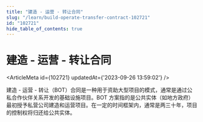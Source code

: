 ```yaml
---
title: "建造 - 运营 - 转让合同"
slug: "/learn/build-operate-transfer-contract-102721"
id: "102721"
hide_table_of_contents: true
---
```



# 建造 - 运营 - 转让合同

<ArticleMeta id={102721} updatedAt={'2023-09-26 13:59:02'} />
<div className='border-solid border-b border-t-0 my-4 border-[var(--ifm-color-gray-300)]' />

建造 - 运营 - 转让（BOT）合同是一种用于资助大型项目的模式，通常是通过公私合作伙伴关系开发的基础设施项目。BOT 方案指的是公共实体（如地方政府）最初授予私营公司建造和运营项目。在一定的时间框架内，通常是两三十年，项目的控制权将归还给公共实体。
